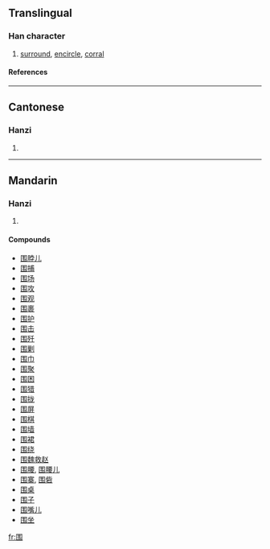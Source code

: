 {{see|圍}}

==Translingual==
===Han character===
{{Han char|rn=31|rad=囗|as=04|sn=7|four=|canj=田手尸 (WQS)}}
# [[surround]], [[encircle]], [[corral]]
====References====
{{Han ref|kx=0217.251|hdz=10714.040|uh=56F4|ud=22260}}
----
==Cantonese==
===Hanzi===
{{yue-hanzi|jyut=|y=wai4}}
# {{defn|Cantonese}}
----
==Mandarin==
===Hanzi===
{{cmn-hanzi|tra=圍|pin=[[wéi]] (wei2)|wg=wei<sup>2</sup>}}
# {{defn|Mandarin}}

====Compounds====
*[[围脖儿]]
*[[围捕]]
*[[围场]]
*[[围攻]]
*[[围观]]
*[[围裹]]
*[[围护]]
*[[围击]]
*[[围歼]]
*[[围剿]]
*[[围巾]]
*[[围聚]]
*[[围困]]
*[[围猎]]
*[[围拢]]
*[[围屏]]
*[[围棋]]
*[[围墙]]
*[[围裙]]
*[[围绕]]
*[[围魏救赵]]
*[[围腰]], [[围腰儿]]
*[[围寨]], [[围砦]]
*[[围桌]]
*[[围子]]
*[[围嘴儿]]
*[[围坐]]

[[fr:围]]